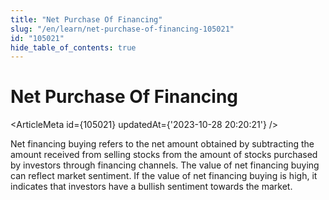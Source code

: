 ```yaml
---
title: "Net Purchase Of Financing"
slug: "/en/learn/net-purchase-of-financing-105021"
id: "105021"
hide_table_of_contents: true
---
```



# Net Purchase Of Financing

<ArticleMeta id={105021} updatedAt={'2023-10-28 20:20:21'} />
<div className='border-solid border-b border-t-0 my-4 border-[var(--ifm-color-gray-300)]' />

Net financing buying refers to the net amount obtained by subtracting the amount received from selling stocks from the amount of stocks purchased by investors through financing channels. The value of net financing buying can reflect market sentiment. If the value of net financing buying is high, it indicates that investors have a bullish sentiment towards the market.

